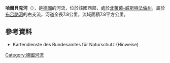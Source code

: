 {{Onesource|time=2020-07-26T02:43:09+00:00}}
{{Coord|51|11|40.6|N|8|44|19.75|E|display=title}}

'''哈爾貝克河'''（{{lang-de|Harbecke}}），是[[德國|德國]]的河流，位於該國西部，處於[[北萊茵-威斯特法倫州|北萊茵-威斯特法倫州]]，屬於[[布呂訥河_(奧爾克河支流)|布呂訥河]]的右支流，河道全長7.8公里，流域面積7.8平方公里。

==參考資料==
* Kartendienste des Bundesamtes für Naturschutz (Hinweise)

{{Germany-geo-stub}}
[[Category:德國河流|Category:德國河流]]